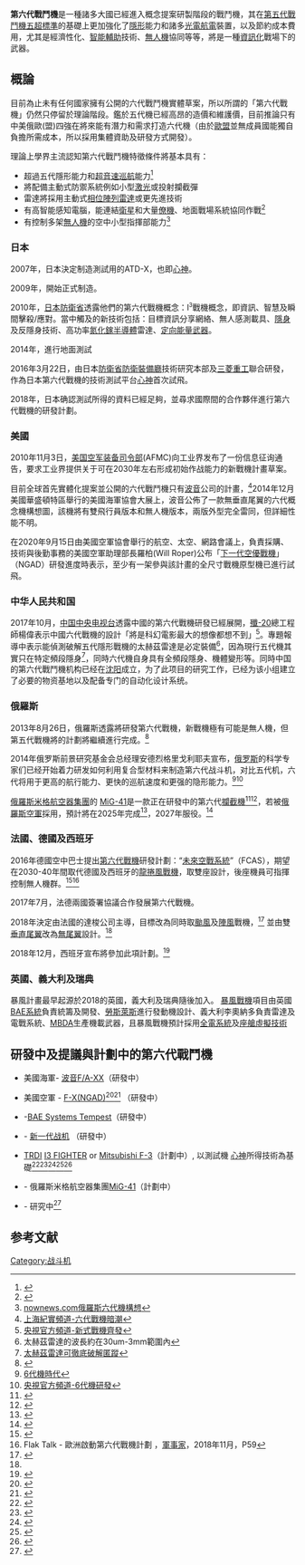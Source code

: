 {{NoteTA|G1=IT}}
'''第六代戰鬥機'''是一種諸多大國已經進入概念提案研製階段的戰鬥機，其在[[第五代戰鬥機|第五代戰鬥機]][[五超標準|五超標準]]的基礎上更加強化了[[隱形|隱形]]能力和諸多[[光電|光電]][[航電|航電]]裝置，以及節約成本費用，尤其是經濟性化、[[智能輔助|智能輔助]]技術、[[無人機|無人機]]協同等等，將是一種[[資訊化|資訊化]]戰場下的武器。

==概論==
目前為止未有任何國家擁有公開的六代戰鬥機實體草案，所以所謂的「第六代戰機」仍然只停留於理論階段。鑑於五代機已經高昂的造價和維護價，目前推論只有中美俄歐(盟)四強在將來能有潛力和需求打造六代機（由於[[歐盟|歐盟]]並無成員國能獨自負擔所需成本，所以採用集體資助及研發方式開發）。

理論上學界主流認知第六代戰鬥機特徵條件將基本具有：
*超過五代隱形能力和[[超音速巡航|超音速巡航]]能力<ref>{{Cite web |url=http://aviationweek.com/blog/6th-gen-engines-pratt-rolls-out-ge-stays |title=aviationweek.com |accessdate=2015-01-03 |archive-date=2014-05-23 |archive-url=https://web.archive.org/web/20140523230700/http://aviationweek.com/blog/6th-gen-engines-pratt-rolls-out-ge-stays |dead-url=no }}</ref>
*將配備主動式防禦系統例如小型[[激光|激光]]或投射攔截彈
*雷達將採用主動式[[相位陣列雷達|相位陣列雷達]]或更先進技術
*有高智能感知電腦，能連結[[衛星|衛星]]和大量[[僚機|僚機]]、地面戰場系統協同作戰<ref>{{Cite web |url=http://www.mod.go.jp/j/press/news/2010/08/25a_02.pdf |title=日本自衛隊-將來戰鬥機構想 |access-date=2015-01-03 |archive-url=https://web.archive.org/web/20130418024523/http://www.mod.go.jp/j/press/news/2010/08/25a_02.pdf |archive-date=2013-04-18 |dead-url=yes }}</ref>
*有控制多架[[無人機|無人機]]的空中小型指揮部能力<ref>[http://www.nownews.com/n/2014/10/23/1467747 nownews.com俄羅斯六代機構想]</ref>

===日本===
2007年，日本決定制造測試用的ATD-X，也即[[X-2心神验证机|心神]]。

2009年，開始正式制造。

2010年，[[日本|日本]][[防衛省|防衛省]]透露他們的第六代戰機概念：I<sup><small>3</small></sup>戰機概念，即資訊、智慧及瞬間擊殺/應對。當中觸及的新技術包括：目標資訊分享網絡、無人感測載具、[[低可偵測性技術|隱身]]及反隱身技術、高功率[[氮化鎵|氮化鎵]][[半導體|半導體]]雷達、[[能量武器|定向能量武器]]。

2014年，進行地面測試

2016年3月22日，由日本[[防衛省|防衛省]][[防衛裝備廳|防衛裝備廳]]技術研究本部及[[三菱重工业|三菱重工]]聯合研發，作為日本第六代戰機的技術測試平台[[X-2心神验证机|心神]]首次試飛。

2018年，日本确認測試所得的資料已經足夠，並尋求國際間的合作夥伴進行第六代戰機的研發計劃。

===美國===
2010年11月3日，[[美国空军装备司令部|美国空军装备司令部]](AFMC)向工业界发布了一份信息征询通告，要求工业界提供关于可在2030年左右形成初始作战能力的新戰機計畫草案。

目前全球首先實體化提案並公開的六代戰鬥機只有[[波音|波音]]公司的計畫，<ref>[https://www.youtube.com/watch?v=hsbLkLOzh1I 上海紀實頻道-六代戰機暗潮]</ref>2014年12月美國華盛頓特區舉行的美國海軍協會大展上，波音公佈了一款無垂直尾翼的六代概念機構想圖，該機將有雙飛行員版本和無人機版本，兩版外型完全雷同，但詳細性能不明。

在2020年9月15日由美國空軍協會舉行的航空、太空、網路會議上，負責採購、技術與後勤事務的美國空軍助理部長羅柏(Will Roper)公布「[[次世代制空權|下一代空優戰機]]」（NGAD）研發進度時表示，至少有一架參與該計畫的全尺寸戰機原型機已進行試飛。

===中华人民共和国===
2017年10月，[[中国中央电视台|中国中央电视台]]透露中國的第六代戰機研發已經展開，[[歼-20|殲-20]]總工程師楊偉表示中國六代戰機的設計「將是科幻電影最大的想像都想不到」<ref>[https://www.youtube.com/watch?v=JFNrQALkl4A 央視官方頻道-新式戰機齊發]</ref>。專題報導中表示能偵測破解五代隱形戰機的太赫茲雷達是必定裝備<ref>太赫茲雷達的波長約在30um-3mm範圍內</ref>，因為現行五代機其實只在特定頻段隱身<ref>[http://www.chinatimes.com/realtimenews/20170928005078-260417 太赫茲雷達可徹底破解匿蹤]</ref>，同時六代機自身具有全頻段隱身、機體變形等。同時中国的第六代戰鬥機机构已经在[[沈阳|沈阳]]成立，为了此项目的研究工作，已经为该小组建立了必要的物资基地以及配备专门的自动化设计系统。

===俄羅斯===
2013年8月26日，俄羅斯透露將研發第六代戰機，新戰機極有可能是無人機，但第五代戰機將的計劃將繼續進行完成。<ref>{{Citation|title=Russia Developing Unmanned Next-Generation Fighter|date=26 August 2013|url=http://en.ria.ru/military_news/20130826/182971084/Russia-Developing-Unmanned-Next-Generation-Fighter---General.html|newspaper=Ria|place=RU|accessdate=2019-01-13|archive-date=2013-12-28|archive-url=https://web.archive.org/web/20131228024741/http://en.ria.ru/military_news/20130826/182971084/Russia-Developing-Unmanned-Next-Generation-Fighter---General.html|dead-url=no}}</ref>

2014年俄罗斯前景研究基金会总经理安德烈格里戈利耶夫宣布，[[俄罗斯|俄罗斯]]的科学专家们已经开始着力研发如何利用复合型材料来制造第六代战斗机，对比五代机，六代将用于更高的航行能力、更快的巡航速度和更强的隐形能力。<ref>[http://www.baizhan.net/news/20141201/23095.html 6代機時代]</ref><ref>[https://www.youtube.com/watch?v=rnlgnumGg7U 央視官方頻道-6代機研發]</ref>

[[俄羅斯米格航空器集團|俄羅斯米格航空器集團]]的 [[MiG-41|MiG-41]]是一款正在研發中的第六代[[攔截機|攔截機]]<ref>{{cite web|url=https://www.ruaviation.com/news/2014/3/5/2209/?h|title=A new MiG-41 aircraft may be developed on the basis of MiG-31 fighter-interceptor|website=ruaviation.com|accessdate=2019-01-13|archive-date=2017-08-31|archive-url=https://web.archive.org/web/20170831214326/https://www.ruaviation.com/news/2014/3/5/2209/?h|dead-url=no}}</ref><ref>{{cite web|url=http://nationalinterest.org/blog/the-buzz/mig-41-russias-wants-build-super-6th-generation-fighter-20064|title=MiG-41: Russia Wants to Build a Super 6th Generation Fighter|website=Globalnationalinterest.org|accessdate=2019-01-13|archive-date=2017-12-27|archive-url=https://web.archive.org/web/20171227073113/http://nationalinterest.org/blog/the-buzz/mig-41-russias-wants-build-super-6th-generation-fighter-20064|dead-url=no}}</ref>，若被[[俄羅斯空軍|俄羅斯空軍]]採用，預計將在2025年完成<ref>{{cite web|url=http://www.altair.com.pl/news/view?news_id=23148|title=Armia-2017: Informacje o MiG-41|date=25 August 2017|publisher=Altair Agencja Lotnicza|language=pl|accessdate=28 August 2017|archive-date=2017-08-28|archive-url=https://web.archive.org/web/20170828232746/http://www.altair.com.pl/news/view?news_id=23148|dead-url=no}}</ref>，2027年服役。<ref>{{cite web|url=http://www.ruaviation.com/news/2016/1/25/4782/|title=Russia Developing Space Age Fighter Jet - News - Russian Aviation - RUAVIATION.COM|publisher=|accessdate=2019-01-13|archive-date=2018-07-26|archive-url=https://web.archive.org/web/20180726145032/https://www.ruaviation.com/news/2016/1/25/4782/|dead-url=no}}</ref>

=== 法國、德國及西班牙 ===
2016年德國空中巴士提出[[新一代战机|第六代戰機]]研發計劃：“[[未來空戰系統|未來空戰系統]]”（FCAS），期望在2030-40年間取代德國及西班牙的[[龍捲風戰機|龍捲風戰機]]，取雙座設計，後座機員可指揮控制無人機群。<ref>{{Cite news|url=http://www.telegiz.com/articles/19052/20170325/germany-begins-process-build-sixth-generation-stealth-jet-fighter.htm#ixzz4cRNzaaRx|title=Germany Begins Process to Build its own Sixth Generation Stealth Jet Fighter|last=Villasanta|first=Arthur Dominic J.|date=2017-03-25|work=Telegiz: The Latest Technology News and Cool Stuff|access-date=2017-10-09|archive-date=2017-10-09|archive-url=https://web.archive.org/web/20171009194942/http://www.telegiz.com/articles/19052/20170325/germany-begins-process-build-sixth-generation-stealth-jet-fighter.htm#ixzz4cRNzaaRx|dead-url=no}}</ref><ref name="軍事家329 P59">Flak Talk - 歐洲啟動第六代戰機計劃 ，[[全球防衛雜誌|軍事家]]，2018年11月，P59</ref>

2017年7月，法德兩國簽署協議合作發展第六代戰機。

2018年決定由法國的達梭公司主導，目標改為同時取[[颱風戰鬥機|颱風]]及[[陣風戰鬥機|陣風]]戰機，<ref>{{cite web|url=http://www.janes.com/article/72286/france-germany-to-develop-joint-combat-aircraft|title=France, Germany to develop joint combat aircraft|last=Schulte|first=Sebastian|date=2017-07-13|work=IHS Jane's Defence Weekly|access-date=2019-01-13|archive-url=https://web.archive.org/web/20180614230347/http://www.janes.com/article/72286/france-germany-to-develop-joint-combat-aircraft|archive-date=2018-06-14|dead-url=yes}}</ref> 並由雙[[垂直尾翼|垂直尾翼]]改為[[無尾翼|無尾翼]]設計。<ref name="軍事家329 P59"/>

2018年12月，西班牙宣布將參加此項計劃。<ref>{{cite web|url=http://www.thedrive.com/the-war-zone/25279/eurofighter-consortium-2-0-takes-shape-as-spain-set-to-join-franco-german-stealth-jet-program|title=Eurofighter Consortium 2.0 Takes Shape As Spain Set To Join Franco-German Stealth Jet Program|first=Joseph|last=Trevithick|date=|website=The Drive|accessdate=29 December 2018|archive-date=2018-12-29|archive-url=https://web.archive.org/web/20181229171611/http://www.thedrive.com/the-war-zone/25279/eurofighter-consortium-2-0-takes-shape-as-spain-set-to-join-franco-german-stealth-jet-program|dead-url=no}}</ref>

=== 英國、義大利及瑞典 ===
暴風計畫最早起源於2018的英國，義大利及瑞典隨後加入。
[[暴風戰機|暴風戰機]]項目由英國[[BAE系統|BAE系統]]負責統籌及開發、[[勞斯萊斯|勞斯萊斯]]進行發動機設計、義大利李奧納多負責雷達及電戰系統、[[MBDA|MBDA]]生產機載武器，且暴風戰機預計採用[[全電系統|全電系統]]及[[座艙虛擬技術|座艙虛擬技術]]

==研發中及提議與計劃中的第六代戰鬥機==
* {{USA}} 美國海軍- [[F/A-XX戰鬥機|波音F/A-XX]]（研發中）
* {{USA}} 美國空軍 - [[次世代制空權|F-X(NGAD)]]<ref>{{cite web | url = https://www.businessinsider.com/air-force-sixth-generation-fighter-jet-video-2018-3 | date = 2018-03-26 | title = The US Air Force just gave a sneak peek of its plans for the next generation of fighter jets | first = Daniel | last = Brown | work = Business Insider | accessdate = 2019-01-13 | archive-date = 2020-02-18 | archive-url = https://web.archive.org/web/20200218082033/https://www.businessinsider.com/air-force-sixth-generation-fighter-jet-video-2018-3 | dead-url = no }}</ref><ref>{{cite web | url = https://www.flightglobal.com/news/articles/usaf-wants-on-time-f-x-not-more-f-22s-422950/ | title = USAF wants on-time F-X, not more F-22s | date = 2018-03-09 | first = James | last = Drew | work = Flight Global | accessdate = 2019-01-13 | archive-date = 2019-08-18 | archive-url = https://web.archive.org/web/20190818191443/https://www.flightglobal.com/news/articles/usaf-wants-on-time-f-x-not-more-f-22s-422950/ | dead-url = no }}</ref> （研發中）
* {{GBR}} {{ITA}} {{SWE}}-[[BAE_Systems_Tempest|BAE Systems Tempest]]（研發中）
* {{FRA}} {{GER}} {{ESP}} -   [[新一代战机|新一代战机]] （研發中）
* {{JAP}} [[Technical_Research_and_Development_Institute|TRDI]] [[I3_FIGHTER|I3 FIGHTER]] or [[Mitsubishi_F-3|Mitsubishi F-3]]（計劃中）, 以測試機 [[X-2心神验证机|心神]]所得技術為基礎<ref>{{cite web|url=https://medium.com/war-is-boring/weve-spotted-japans-new-stealth-fighter-3131fa53fb8e|title=We’ve Spotted Japan’s New Stealth Fighter|first=War Is|last=Boring|date=30 June 2014|website=medium.com|accessdate=29 December 2018|archive-date=2018-12-05|archive-url=https://web.archive.org/web/20181205003201/https://medium.com/war-is-boring/weve-spotted-japans-new-stealth-fighter-3131fa53fb8e|dead-url=no}}</ref><ref>{{cite web|url=https://www.globalsecurity.org/military/world/japan/atd-x.htm|title=Advanced Technology Demonstrator - X (ATD-X) Shinshin ("Spirit")|author=|date=|website=www.globalsecurity.org|accessdate=29 December 2018|archive-date=2018-12-04|archive-url=https://web.archive.org/web/20181204195101/https://www.globalsecurity.org/military/world/japan/atd-x.htm|dead-url=no}}</ref><ref>{{cite web|url=http://www.defenseindustrydaily.com/f22-raptors-to-japan-01909/|title=Japans Next F-X Fighters: F-35 Wins Round 1|first=Defense Industry Daily staff|last=googletag.display;|date=|website=Defense Industry Daily|accessdate=29 December 2018|archive-date=2018-12-24|archive-url=https://web.archive.org/web/20181224100559/https://www.defenseindustrydaily.com/f22-raptors-to-japan-01909/|dead-url=no}}</ref><ref>{{cite web|url=http://aviationweek.com/awin/japan-studies-advanced-stealth-engine-i3-fighter|title=Japan Studies Advanced Stealth Engine For i3 Fighter|first1=|last1=Feb 14|first2=2011 Bradley|last2=Perrett|first3=Guy Norris | Aviation|last3=Week|first4=Space|last4=Technology|date=|website=aviationweek.com|accessdate=29 December 2018}}</ref><ref>{{Cite web |url=http://www.mod.go.jp/j/press/news/2010/08/25a_02.pdf |title=存档副本 |access-date=2015-01-03 |archive-url=https://web.archive.org/web/20130418024523/http://www.mod.go.jp/j/press/news/2010/08/25a_02.pdf |archive-date=2013-04-18 |dead-url=yes }}</ref>
* {{RUS}} - 俄羅斯米格航空器集團[[MiG-41|MiG-41]]（計劃中）
* {{CHN}} - 研究中<ref>{{Cite news |url=https://www.hk01.com/即時中國/395191/中國軍事-殲20具作戰能力-內媒分析中國第六代機三大技術應用 |title=【中國軍事】殲20具作戰能力　內媒分析中國第六代機三大技術應用 |date=2019-11-06|access-date=2020-10-31 |newspaper=香港01}}</ref>

==参考文献==
{{reflist}}


{{戰鬥機世代}}
[[Category:战斗机|Category:战斗机]]